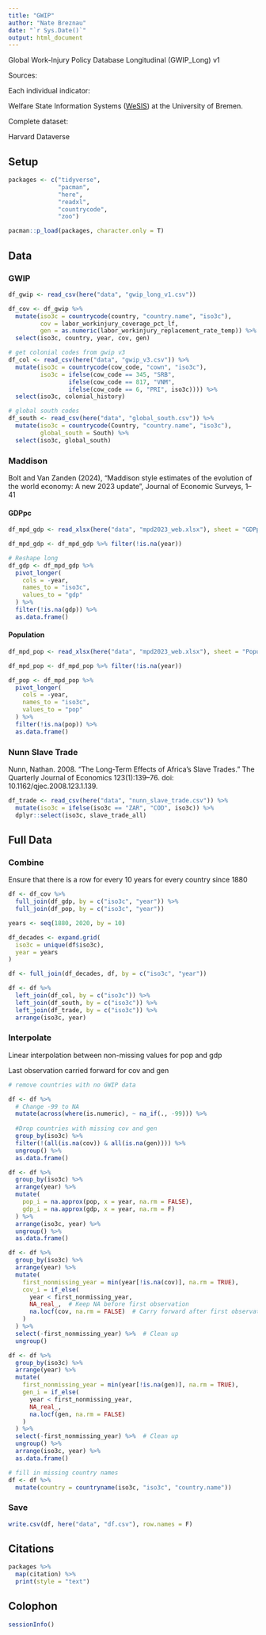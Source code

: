 ```yaml
---
title: "GWIP"
author: "Nate Breznau"
date: "`r Sys.Date()`"
output: html_document
---
```


Global Work-Injury Policy Database Longitudinal (GWIP_Long) v1

Sources:

Each individual indicator:

Welfare State Information Systems ([WeSIS](https://www.wesis.org/)) at the University of Bremen.

Complete dataset:

Harvard Dataverse

## Setup

```r

packages <- c("tidyverse",
              "pacman",
              "here",
              "readxl",
              "countrycode",
              "zoo")

pacman::p_load(packages, character.only = T)

```


## Data

### GWIP

```r

df_gwip <- read_csv(here("data", "gwip_long_v1.csv"))

df_cov <- df_gwip %>%
  mutate(iso3c = countrycode(country, "country.name", "iso3c"),
         cov = labor_workinjury_coverage_pct_lf,
         gen = as.numeric(labor_workinjury_replacement_rate_temp)) %>%
  select(iso3c, country, year, cov, gen)

# get colonial codes from gwip v3
df_col <- read_csv(here("data", "gwip_v3.csv")) %>%
  mutate(iso3c = countrycode(cow_code, "cown", "iso3c"),
         iso3c = ifelse(cow_code == 345, "SRB",
                 ifelse(cow_code == 817, "VNM",
                 ifelse(cow_code == 6, "PRI", iso3c)))) %>%
  select(iso3c, colonial_history) 

# global south codes
df_south <- read_csv(here("data", "global_south.csv")) %>%
  mutate(iso3c = countrycode(Country, "country.name", "iso3c"),
         global_south = South) %>%
  select(iso3c, global_south)

```

### Maddison

Bolt and Van Zanden (2024), "Maddison style estimates of the evolution of the world economy: A new 2023 update", Journal of Economic Surveys, 1–41

#### GDPpc

```r

df_mpd_gdp <- read_xlsx(here("data", "mpd2023_web.xlsx"), sheet = "GDPpc", skip = 2)

df_mpd_gdp <- df_mpd_gdp %>% filter(!is.na(year))

# Reshape long
df_gdp <- df_mpd_gdp %>%
  pivot_longer(
    cols = -year,
    names_to = "iso3c",
    values_to = "gdp"
  ) %>%
  filter(!is.na(gdp)) %>%
  as.data.frame()

```

#### Population

```r

df_mpd_pop <- read_xlsx(here("data", "mpd2023_web.xlsx"), sheet = "Population", skip = 2)

df_mpd_pop <- df_mpd_pop %>% filter(!is.na(year))

df_pop <- df_mpd_pop %>%
  pivot_longer(
    cols = -year,
    names_to = "iso3c",
    values_to = "pop"
  ) %>%
  filter(!is.na(pop)) %>%
  as.data.frame()

```

### Nunn Slave Trade

Nunn, Nathan. 2008. “The Long-Term Effects of Africa’s Slave Trades.” The Quarterly Journal of Economics 123(1):139–76. doi: 10.1162/qjec.2008.123.1.139.


```r

df_trade <- read_csv(here("data", "nunn_slave_trade.csv")) %>%
  mutate(iso3c = ifelse(iso3c == "ZAR", "COD", iso3c)) %>%
  dplyr::select(iso3c, slave_trade_all)

```

## Full Data

### Combine

Ensure that there is a row for every 10 years for every country since 1880

```r

df <- df_cov %>%
  full_join(df_gdp, by = c("iso3c", "year")) %>%
  full_join(df_pop, by = c("iso3c", "year")) 

years <- seq(1880, 2020, by = 10)

df_decades <- expand.grid(
  iso3c = unique(df$iso3c),
  year = years
)

df <- full_join(df_decades, df, by = c("iso3c", "year"))

df <- df %>%
  left_join(df_col, by = c("iso3c")) %>% 
  left_join(df_south, by = c("iso3c")) %>%
  left_join(df_trade, by = c("iso3c")) %>%
  arrange(iso3c, year) 

```

### Interpolate

Linear interpolation between non-missing values for pop and gdp

Last observation carried forward for cov and gen

```r

# remove countries with no GWIP data

df <- df %>%
  # Change -99 to NA
  mutate(across(where(is.numeric), ~ na_if(., -99))) %>%
  
  #Drop countries with missing cov and gen
  group_by(iso3c) %>%
  filter(!(all(is.na(cov)) & all(is.na(gen)))) %>%
  ungroup() %>%
  as.data.frame()

df <- df %>%
  group_by(iso3c) %>%
  arrange(year) %>%
  mutate(
    pop_i = na.approx(pop, x = year, na.rm = FALSE),
    gdp_i = na.approx(gdp, x = year, na.rm = F)
  ) %>%
  arrange(iso3c, year) %>%
  ungroup() %>%
  as.data.frame()

df <- df %>%
  group_by(iso3c) %>%
  arrange(year) %>%
  mutate(
    first_nonmissing_year = min(year[!is.na(cov)], na.rm = TRUE),
    cov_i = if_else(
      year < first_nonmissing_year, 
      NA_real_,  # Keep NA before first observation
      na.locf(cov, na.rm = FALSE)  # Carry forward after first observation
    )
  ) %>%
  select(-first_nonmissing_year) %>%  # Clean up
  ungroup()

df <- df %>%
  group_by(iso3c) %>%
  arrange(year) %>%
  mutate(
    first_nonmissing_year = min(year[!is.na(gen)], na.rm = TRUE),
    gen_i = if_else(
      year < first_nonmissing_year, 
      NA_real_, 
      na.locf(gen, na.rm = FALSE)  
    )
  ) %>%
  select(-first_nonmissing_year) %>%  # Clean up
  ungroup() %>%
  arrange(iso3c, year) %>%
  as.data.frame()

# fill in missing country names
df <- df %>%
  mutate(country = countryname(iso3c, "iso3c", "country.name"))

```

### Save

```r
write.csv(df, here("data", "df.csv"), row.names = F)
```


## Citations

```r

packages %>%
  map(citation) %>%
  print(style = "text")

```

## Colophon

```r

sessionInfo()

```

